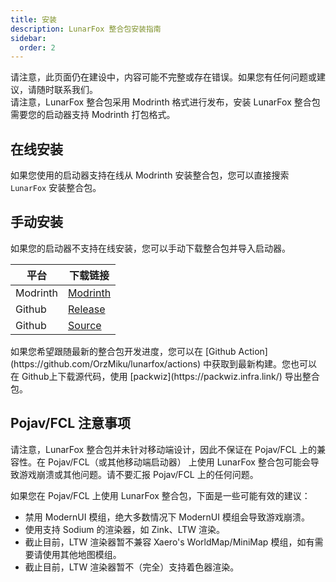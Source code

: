 ```yaml
---
title: 安装
description: LunarFox 整合包安装指南
sidebar:
  order: 2
---
```



<Aside type="caution" title="此页面仍在建设中">
  请注意，此页面仍在建设中，内容可能不完整或存在错误。如果您有任何问题或建议，请随时联系我们。
</Aside>

<Aside type="note">
  请注意，LunarFox 整合包采用 Modrinth 格式进行发布，安装 LunarFox
  整合包需要您的启动器支持 Modrinth 打包格式。
</Aside>

## 在线安装

如果您使用的启动器支持在线从 Modrinth 安装整合包，您可以直接搜索 `LunarFox` 安装整合包。

## 手动安装

如果您的启动器不支持在线安装，您可以手动下载整合包并导入启动器。

| 平台                                             | 下载链接                                                |
| ------------------------------------------------ | ------------------------------------------------------- |
| Modrinth <Badge text="推荐" variant="success" /> | [Modrinth](https://modrinth.com/modpack/lunarfox)       |
| Github                                           | [Release](https://github.com/OrzMiku/lunarfox/releases) |
| Github                                           | [Source](https://github.com/OrzMiku/lunarfox)           |

<Aside type="tip" title="最新构建">
  如果您希望跟随最新的整合包开发进度，您可以在 [Github
  Action](https://github.com/OrzMiku/lunarfox/actions)
  中获取到最新构建。您也可以在 Github上下载源代码，使用
  [packwiz](https://packwiz.infra.link/) 导出整合包。
</Aside>

## Pojav/FCL 注意事项

<Aside type="danger" title="兼容性警告">
  请注意，LunarFox 整合包并未针对移动端设计，因此不保证在 Pojav/FCL
  上的兼容性。在 Pojav/FCL（或其他移动端启动器） 上使用 LunarFox
  整合包可能会导致游戏崩溃或其他问题。请不要汇报 Pojav/FCL 上的任何问题。
</Aside>

如果您在 Pojav/FCL 上使用 LunarFox 整合包，下面是一些可能有效的建议：

- 禁用 ModernUI 模组，绝大多数情况下 ModernUI 模组会导致游戏崩溃。
- 使用支持 Sodium 的渲染器，如 Zink、LTW 渲染。
- 截止目前，LTW 渲染器暂不兼容 Xaero's WorldMap/MiniMap 模组，如有需要请使用其他地图模组。
- 截止目前，LTW 渲染器暂不（完全）支持着色器渲染。
